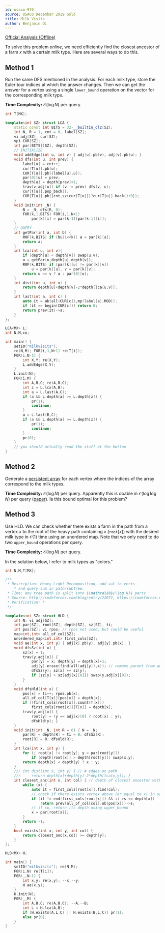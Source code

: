 ```yaml
---
id: usaco-970
source: USACO December 2019 Gold
title: Milk Visits
author: Benjamin Qi
---
```


[Official Analysis (Offline)](http://www.usaco.org/current/data/sol_milkvisits_gold_dec19.html)

To solve this problem *online*, we need efficiently find the closest ancestor of a farm $x$ with a certain milk type. Here are several ways to do this.

## Method 1

Run the same DFS mentioned in the analysis. For each milk type, store the Euler tour indices at which the answer changes. Then we can get the answer for a vertex using a single `lower_bound` operation on the vector for the corresponding milk type.

**Time Complexity:** $\mathcal{O}(\log N)$ per query.

```cpp
int T[MX];

template<int SZ> struct LCA {
	static const int BITS = 32-__builtin_clz(SZ);
	int N, R = 1, cnt = 0, label[SZ]; 
	vi adj[SZ], cur[SZ];
	vpi CUR[SZ];
	int par[BITS][SZ], depth[SZ];
	// INITIALIZE
	void addEdge(int u, int v) { adj[u].pb(v), adj[v].pb(u); }
	void dfs(int u, int prev) {
		label[u] = cnt++;
		cur[T[u]].pb(u);
		CUR[T[u]].pb({label[u],u});
		par[0][u] = prev;
		depth[u] = depth[prev]+1;
		trav(v,adj[u]) if (v != prev) dfs(v, u);
		cur[T[u]].pop_back();
		CUR[T[u]].pb({cnt,sz(cur[T[u]])?cur[T[u]].back():0});
	}
	void init(int _N) {
		N = _N; dfs(R, 0);
		FOR(k,1,BITS) FOR(i,1,N+1) 
			par[k][i] = par[k-1][par[k-1][i]];
	}
	// QUERY
	int getPar(int a, int b) {
		R0F(k,BITS) if (b&(1<<k)) a = par[k][a];
		return a;
	}
	int lca(int u, int v){
		if (depth[u] < depth[v]) swap(u,v);
		u = getPar(u,depth[u]-depth[v]);
		R0F(k,BITS) if (par[k][u] != par[k][v]) 
			u = par[k][u], v = par[k][v];
		return u == v ? u : par[0][u];
	}
	int dist(int u, int v) {
		return depth[u]+depth[v]-2*depth[lca(u,v)];
	}
	int last(int a, int c) {
		auto it = ub(all(CUR[c]),mp(label[a],MOD));
		if (it == begin(CUR[c])) return 0;
		return prev(it)->s;
	}
};

LCA<MX> L;
int N,M,co;

int main() {
	setIO("milkvisits");
	re(N,M); FOR(i,1,N+1) re(T[i]);
	F0R(i,N-1) {
		int X,Y; re(X,Y);
		L.addEdge(X,Y);
	}
	L.init(N);
	F0R(i,M) {
		int A,B,C; re(A,B,C);
		int z = L.lca(A,B);
		int a = L.last(A,C); 
		if (a && L.depth[a] >= L.depth[z]) {
			pr(1);
			continue;
		}
		a = L.last(B,C);
		if (a && L.depth[a] >= L.depth[z]) {
			pr(1);
			continue;
		}
		pr(0);
	}
	// you should actually read the stuff at the bottom
}
```

## Method 2

Generate a [persistent array](https://en.wikipedia.org/wiki/Persistent_array) for each vertex where the indices of the array correspond to the milk types.

**Time Complexity:** $\mathcal{O}(\log N)$ per query. Apparently this is doable in $\mathcal{O}(\log \log N)$ per query ([paper](http://fox.ucw.cz/papers/perarray/perarray.pdf)). Is this bound optimal for this problem?

## Method 3

Use HLD. We can check whether there exists a farm in the path from a vertex $x$ to the root of the heavy path containing $x$ ($\texttt{root}[x]$) with the desired milk type in $\mathcal{O}(1)$ time using an unordered map. Note that we only need to do two `upper_bound` operations per query.

**Time Complexity:** $\mathcal{O}(\log N)$ per query.

In the solution below, I refer to milk types as "colors."

```cpp
int N,M,T[MX];

/**
 * Description: Heavy-Light Decomposition, add val to verts 
 	* and query sum in path/subtree.
 * Time: any tree path is split into $\mathcal{O}(\log N)$ parts
 * Source: http://codeforces.com/blog/entry/22072, https://codeforces.com/blog/entry/53170
 * Verification: *
 */

template<int SZ> struct HLD { 
	int N; vi adj[SZ];
	int par[SZ], root[SZ], depth[SZ], sz[SZ], ti;
	int pos[SZ]; vi rpos; // rpos not used, but could be useful
	map<int,int> all_of_col[SZ];
	unordered_map<int,int> first_cols[SZ];
	void ae(int x, int y) { adj[x].pb(y), adj[y].pb(x); }
	void dfsSz(int x) { 
		sz[x] = 1; 
		trav(y,adj[x]) {
			par[y] = x; depth[y] = depth[x]+1;
			adj[y].erase(find(all(adj[y]),x)); // remove parent from adj list
			dfsSz(y); sz[x] += sz[y];
			if (sz[y] > sz[adj[x][0]]) swap(y,adj[x][0]);
		}
	}
	void dfsHld(int x) {
		pos[x] = ti++; rpos.pb(x);
		all_of_col[T[x]][pos[x]] = depth[x];
		if (!first_cols[root[x]].count(T[x]))
			first_cols[root[x]][T[x]] = depth[x];
		trav(y,adj[x]) {
			root[y] = (y == adj[x][0] ? root[x] : y);
			dfsHld(y); }
	}
	void init(int _N, int R = 0) { N = _N; 
		par[R] = depth[R] = ti = 0; dfsSz(R); 
		root[R] = R; dfsHld(R); 
	}
	int lca(int x, int y) {
		for (; root[x] != root[y]; y = par[root[y]])
			if (depth[root[x]] > depth[root[y]]) swap(x,y);
		return depth[x] < depth[y] ? x : y;
	}
	/// int dist(int x, int y) { // # edges on path
	/// 	return depth[x]+depth[y]-2*depth[lca(x,y)]; }
	int closest_anc(int x, int col) { // depth of closest ancestor with desired color
		while (x) {
			auto it = first_cols[root[x]].find(col); 
			// check if there exists vertex above (or equal to x) in same heavy path with desired color
			if (it != end(first_cols[root[x]]) && it->s <= depth[x]) 
				return prev(all_of_col[col].ub(pos[x]))->s;
			// if so, return its depth using upper_bound
			x = par[root[x]];
		}
		return -1;
	}
	bool exists(int x, int y, int col) {
		return closest_anc(x,col) >= depth[y];
	}
};

HLD<MX> H;

int main() {
	setIO("milkvisits"); re(N,M);
	F0R(i,N) re(T[i]);
	F0R(_,N-1) {
		int x,y; re(x,y); --x,--y;
		H.ae(x,y);
	}
	H.init(N);
	F0R(_,M) {
		int A,B,C; re(A,B,C); --A,--B;
		int L = H.lca(A,B);
		if (H.exists(A,L,C) || H.exists(B,L,C)) pr(1);
		else pr(0);
	}
}
```